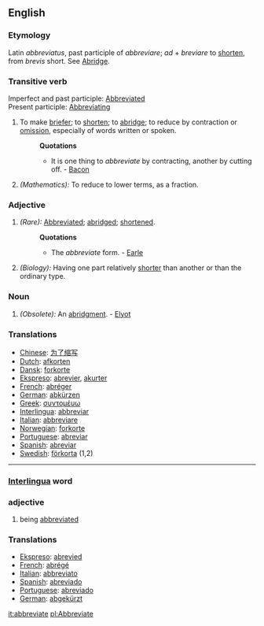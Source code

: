 ==English==
===Etymology===
Latin ''abbreviatus'', past participle of ''abbreviare''; ''ad'' + ''breviare'' to [[shorten]], from ''brevis'' short. See [[Abridge]].
===Transitive verb===
Imperfect and past participle: [[Abbreviated]]<br>
Present participle: [[Abbreviating]]
#To make [[briefer]]; to [[shorten]]; to [[abridge]]; to reduce by contraction or [[omission]], especially of words written or spoken.
#:'''Quotations'''
#:*It is one thing to ''abbreviate'' by contracting, another by cutting off. - [[Bacon]]
#''(Mathematics):'' To reduce to lower terms, as a fraction.
===Adjective===
#''(Rare):'' [[Abbreviated]]; [[abridged]]; [[shortened]].
#:'''Quotations'''
#:*The ''abbreviate'' form. - [[Earle]]
#''(Biology):'' Having one part relatively [[shorter]] than another or than the ordinary type.
===Noun===
#''(Obsolete):'' An [[abridgment]]. - [[Elyot]]
===Translations===
*[[Chinese]]: [[为了缩写]]
*[[Dutch]]: [[afkorten]]
*[[Dansk]]: [[forkorte]]
*[[Ekspreso]]: [[abrevier]], [[akurter]]
*[[French]]: [[abréger]]
*[[German]]: [[abkürzen]]
*[[Greek]]: [[συντομέυω]]
*[[Interlingua]]: [[abbreviar]]
*[[Italian]]: [[abbreviare]]
*[[Norwegian]]: [[forkorte]]
*[[Portuguese]]: [[abreviar]]
*[[Spanish]]: [[abreviar]]
*[[Swedish]]: [[förkorta]] (1,2)

----

=== [[Interlingua]] word ===

=== adjective ===
#being [[abbreviated]]
=== Translations ===
*[[Ekspreso]]: [[abrevied]]
*[[French]]: [[abrégé]]
*[[Italian]]: [[abbreviato]]
*[[Spanish]]: [[abreviado]]
*[[Portuguese]]: [[abreviado]]
*[[German]]: [[abgekürzt]]

[[it:abbreviate]]
[[pl:Abbreviate]]